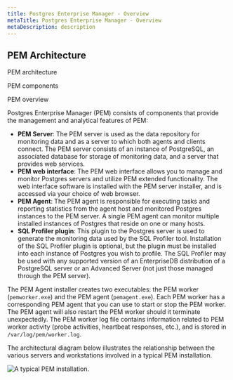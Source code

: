 ```yaml
---
title: Postgres Enterprise Manager - Overview
metaTitle: Postgres Enterprise Manager - Overview
metaDescription: description
---
```


## PEM Architecture

<div class="index">

PEM architecture

</div>

<div class="index">

PEM components

</div>

<div class="index">

PEM overview

</div>

Postgres Enterprise Manager (PEM) consists of components that provide
the management and analytical features of PEM:

  - **PEM Server**: The PEM server is used as the data repository for
    monitoring data and as a server to which both agents and clients
    connect. The PEM server consists of an instance of PostgreSQL, an
    associated database for storage of monitoring data, and a server
    that provides web services.
  - **PEM web interface**: The PEM web interface allows you to manage
    and monitor Postgres servers and utilize PEM extended functionality.
    The web interface software is installed with the PEM server
    installer, and is accessed via your choice of web browser.
  - **PEM Agent**: The PEM agent is responsible for executing tasks and
    reporting statistics from the agent host and monitored Postgres
    instances to the PEM server. A single PEM agent can monitor multiple
    installed instances of Postgres that reside on one or many hosts.
  - **SQL Profiler plugin**: This plugin to the Postgres server is used
    to generate the monitoring data used by the SQL Profiler tool.
    Installation of the SQL Profiler plugin is optional, but the plugin
    must be installed into each instance of Postgres you wish to
    profile. The SQL Profiler may be used with any supported version of
    an EnterpriseDB distribution of a PostgreSQL server or an Advanced
    Server (not just those managed through the PEM server).

The PEM Agent installer creates two executables: the PEM worker
(`pemworker.exe`) and the PEM agent (`pemagent.exe`). Each PEM worker
has a corresponding PEM agent that you can use to start or stop the PEM
worker. The PEM agent will also restart the PEM worker should it
terminate unexpectedly. The PEM worker log file contains information
related to PEM worker activity (probe activities, heartbeat responses,
etc.), and is stored in `/var/log/pem/worker.log`.

The architectural diagram below illustrates the relationship between the
various servers and workstations involved in a typical PEM installation.

![*A typical PEM installation.*](images/pem_architecture.png)
